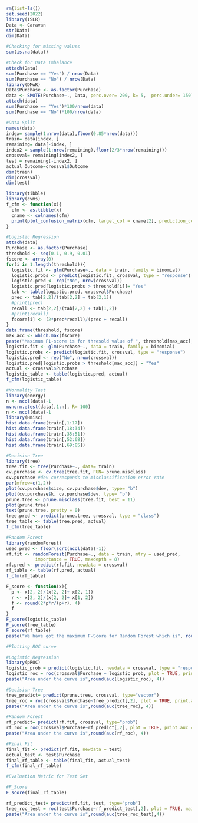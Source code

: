 ```{r}
rm(list=ls())
set.seed(2022)
library(ISLR)
Data <- Caravan
str(Data)
dim(Data)
```

```{r}
#Checking for missing values
sum(is.na(data))
```
```{r}
#Check for Data Imbalance
attach(Data)
sum(Purchase == "Yes") / nrow(Data)
sum(Purchase == "No") / nrow(Data)
library(DMwR)
Data$Purchase <- as.factor(Purchase)
data <- SMOTE(Purchase~., Data, perc.over= 200, k= 5,  perc.under= 150)
attach(data)
sum(Purchase == "Yes")*100/nrow(data)
sum(Purchase == "No")*100/nrow(data)
```
```{r}
#Data Split
names(data)
index= sample(1:nrow(data),floor(0.85*nrow(data)))
train= data[index, ]
remaining= data[-index, ]
index2 = sample(1:nrow(remaining),floor(2/3*nrow(remaining)))
crossval= remaining[index2, ]
test = remaining[-index2, ]
actual_Outcome=crossval$Outcome
dim(train)
dim(crossval)
dim(test)
```
```{r}
library(tibble)
library(cvms)
f_cfm <- function(x){
  cfm <- as.tibble(x)
  cname <- colnames(cfm)
  print(plot_confusion_matrix(cfm, target_col = cname[2], prediction_col =  cname[1], counts_col = cname[3]))
}
```

```{r}
#Logistic Regression
attach(data)
Purchase <- as.factor(Purchase)
threshold <- seq(0.1, 0.9, 0.01)
fscore <- array(0)
for(i in 1:length(threshold)){
  logistic.fit <- glm(Purchase~., data = train, family = binomial)
  logistic.probs <- predict(logistic.fit, crossval, type = "response")
  logistic.pred <- rep("No", nrow(crossval))
  logistic.pred[logistic.probs > threshold[i]]= "Yes"
  tab <- table(logistic.pred, crossval$Purchase)
  prec <- tab[2,2]/(tab[2,2] + tab[2,1])
  #print(prec)
  recall <- tab[2,2]/(tab[2,2] + tab[1,2])
  #print(recall)
  fscore[i] <- (2*prec*recall)/(prec + recall)
}
data.frame(threshold, fscore)
max_acc <- which.max(fscore)
paste("Maximum F1-score is for thresold value of ", threshold[max_acc], " and is = ",round(fscore[max_acc],4))
logistic.fit <- glm(Purchase~., data = train, family = binomial)
logistic.probs <- predict(logistic.fit, crossval, type = "response")
logistic.pred <- rep("No", nrow(crossval))
logistic.pred[logistic.probs > threshold[max_acc]] = "Yes"
actual <- crossval$Purchase
logistic_table <- table(logistic.pred, actual)
f_cfm(logistic_table)
```
```{r}
#Normality Test
library(energy)
n <- ncol(data)-1
mvnorm.etest(data[,1:n], R= 100)
n <- ncol(data)-1
library(Hmisc)
hist.data.frame(train[,1:17])
hist.data.frame(train[,18:34])
hist.data.frame(train[,35:51])
hist.data.frame(train[,52:68])
hist.data.frame(train[,69:85])
```
```{r}
#Decision Tree
library(tree)
tree.fit <- tree(Purchase~., data= train)
cv.purchase <- cv.tree(tree.fit, FUN= prune.misclass)
cv.purchase #dev corresponds to misclassification error rate
par(mfrow=c(1,2))
plot(cv.purchase$size, cv.purchase$dev, type= "b")
plot(cv.purchase$k, cv.purchase$dev, type= "b")
prune.tree <- prune.misclass(tree.fit, best = 11)
plot(prune.tree)
text(prune.tree, pretty = 0)
tree.pred <- predict(prune.tree, crossval, type = "class")
tree_table <- table(tree.pred, actual)
f_cfm(tree_table)
```
```{r}
#Random Forest
library(randomForest)
used_pred <- floor(sqrt(ncol(data)-1))
rf.fit <- randomForest(Purchase~., data = train, mtry = used_pred,
           importance = TRUE, maxdepth = 8)
rf.pred <- predict(rf.fit, newdata = crossval)
rf_table <- table(rf.pred, actual)
f_cfm(rf_table)
```

```{r}
F_score <- function(x){
  p <- x[2, 2]/(x[2, 2]+ x[2, 1])
  r <- x[2, 2]/(x[2, 2]+ x[1, 2])
  f <- round(2*p*r/(p+r), 4)
  f
}
F_score(logistic_table)
F_score(tree_table)
F_score(rf_table)
paste("We have got the maximum F-Score for Random Forest which is", round(F_score(rf_table), 4))
```
```{r}
#Plotting ROC curve

#Logistic Regression
library(pROC)
logistic_prob = predict(logistic.fit, newdata = crossval, type = "response")
logistic_roc = roc(crossval$Purchase ~ logistic_prob, plot = TRUE, print.auc = TRUE, main ="ROC Curve for Logistic Regression")
paste("Area under the curve is",round(auc(logistic_roc), 4))

#Decision Tree
tree_predict= predict(prune.tree, crossval, type="vector")
tree_roc = roc(crossval$Purchase~tree_predict[,2], plot = TRUE, print.auc = TRUE, main ="ROC Curve for Decision Tree")
paste("Area under the curve is",round(auc(tree_roc), 4))

#Random Forest
rf_predict= predict(rf.fit, crossval, type="prob")
rf_roc = roc(crossval$Purchase~rf_predict[,2], plot = TRUE, print.auc = TRUE, main ="ROC Curve for Random Forest")
paste("Area under the curve is",round(auc(rf_roc), 4))
```


```{r}
#Final Fit
final_fit <- predict(rf.fit, newdata = test)
actual_test <- test$Purchase
final_rf_table <- table(final_fit, actual_test)
f_cfm(final_rf_table)
```
```{r}
#Evaluation Metric for Test Set

#F_Score
F_score(final_rf_table)

rf_predict_test= predict(rf.fit, test, type="prob")
tree_roc_test = roc(test$Purchase~rf_predict_test[,2], plot = TRUE, main="ROC Curve for Final Model", print.auc = TRUE)
paste("Area under the curve is",round(auc(tree_roc_test),4))
```

